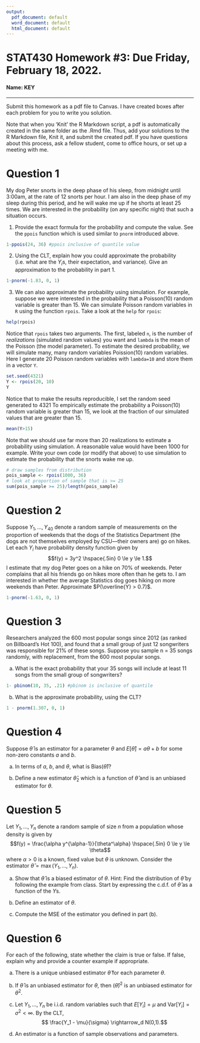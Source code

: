 ```yaml
---
output:
  pdf_document: default
  word_document: default
  html_document: default
---
```


STAT430 Homework #3: Due Friday, February 18, 2022. 
========================================================

#### Name: KEY

*********************************************************************************

Submit this homework as a pdf file to Canvas.  I have created boxes after each problem for you to write you solution.

Note that when you 'Knit' the R Markdown script, a pdf is automatically created in the same folder as the .Rmd file.  Thus, add your solutions to the R Markdown file, Knit it, and submit the created pdf.  If you have questions about this process, ask a fellow student, come to office hours, or set up a meeting with me. 



# Question 1

My dog Peter snorts in the deep phase of his sleep, from midnight until 3:00am, at the rate of 12 snorts per hour.  I am also in the deep phase of my sleep during this period, and he will wake me up if he shorts at least 25 times. We are interested in the probability (on any specific night) that such a situation occurs.

1. Provide the exact formula for the probability and compute the value. See the `ppois` function which is used similar to `pnorm` introduced above.

\textcolor{red}{
$S \sim$ Poisson(36). We want to know the probability $P(S \geq 25)$. The exact formula is
$$P(S \geq 25) = 1 - P(S < 25) = \sum_{i=1}^{24} \frac{36^i e^{-36}}{i!}$$
}

```r
1-ppois(24, 36) #ppois inclusive of quantile value
```

2. Using the CLT, explain how you could approximate the probability (i.e. what are the $Y_i$s, their expectation, and variance). Give an approximation to the probability in part 1.

\textcolor{red}{
$S = \sum_{i}^{36} Y_i$, where $Y_1, \dots, Y_{36} \overset{\text{iid}}{\sim}$ Poisson(1). Using CLT, we have
$$\frac{\bar{Y} - 1}{1/\sqrt{36}} = \frac{\sum_{i=1}^{36}Y_i - 36}{\sqrt{36}} = \frac{S - 36}{6} \overset{\text{approx}}{\sim} N(0,1)$$
So, 
$$P(S \geq 25) = P\left( \frac{S - 36}{6} \geq \frac{25 - 36}{6} \right) = P\left( \frac{S - 36}{6} \geq  -1.83 \right) \approx 1 - \Phi(-1.83).$$
And using R to find this, we have
}
```r
1-pnorm(-1.83, 0, 1)
```
 
\newpage

3. We can also approximate the probability using simulation.  For example, suppose we were interested in the probability that a Poisson(10) random variable is greater than 15.  We can simulate Poisson random variables in `R` using the function `rpois`.  Take a look at the `help` for `rpois`:

```r
help(rpois)
```

Notice that `rpois` takes two arguments.  The first, labeled `n`, is the number of *realizations* (simulated random values) you want and `lambda` is the mean of the Poisson (the model parameter). To estimate the desired probability, we will simulate many, many random variables Poission(10) random variables.  Here I generate 20 Poisson random variables with `lambda=10` and store them in a vector `Y`.

```r
set.seed(4321)
Y <- rpois(20, 10)
Y
```

Notice that to make the results reproducible, I set the random seed generated to 4321  To empirically estimate the probability a Poisson(10) random variable is greater than 15, we look at the fraction of our simulated values that are greater than 15.

```r
mean(Y>15)
```

Note that we should use far more than 20 realizations to estimate a probability using simulation.  A reasonable value would have been 1000 for example.  Write your own code (or modify that above) to use simulation to estimate the probability that the snorts wake me up.

\textcolor{red}{
SAMPLE SOLUTION
}

```r
# draw samples from distribution
pois_sample <- rpois(1000, 36)
# look at proportion of sample that is >= 25
sum(pois_sample >= 25)/length(pois_sample)
```

\newpage

# Question 2

Suppose $Y_1, ..., Y_{40}$ denote a random sample of measurements on the proportion of weekends that the dogs of the Statistics Department (the dogs are not themselves employed by CSU---their owners are) go on hikes.  Let each $Y_i$ have probability density function given by
 $$f(y) = 3y^2 \hspace{.5in} 0 \le y \le 1.$$
I estimate that my dog Peter goes on a hike on 70% of weekends.  Peter complains that all his friends go on hikes more often than he gets to.  I am interested in whether the average Statistics dog goes hiking on more weekends than Peter. Approximate $P(\overline{Y} > 0.7)$.

\textcolor{red}{
By the CLT
$$\frac{\bar{Y} - \mu}{\sigma/\sqrt{n}} \overset{\text{approx}}{\sim} N(0,1).$$
First find 
$$\mu = E(Y_i) = \int_{0}^1 3y^3 dy = \frac{3}{4}y^4 \Big|_{0}^1 = .75$$ 
and 
$$\sigma^2(Y_i) = E(Y_i^2) - (E(Y_i))^2 = -(.75)^2 + \int_{0}^1 3y^4 dy = -.5625 + \frac{3}{5}y^5 \Big|_{0}^1 = .0375$$
with $\sigma(Y_i) = .194$ Now, applying the CLT, we can find
$$P(\bar{Y} > 0.7) = P\left( \frac{\bar{Y} - 0.75}{0.194/\sqrt{40}} > \frac{0.7 - 0.75}{0.194/\sqrt{40}} \right) = P\left( \frac{\bar{Y} - 0.75}{0.194/\sqrt{40}} > -1.63 \right) \approx 1-\Phi(-1.63).$$
Using R, we can find this:
}

```r
1-pnorm(-1.63, 0, 1)
```

\textcolor{red}{
So the probability that the average CSU dog goes on a hike for more than 70\% of weekends is approximately 94.8\%.
}

\newpage

# Question 3
Researchers analyzed the 600 most popular songs since 2012 (as ranked on Billboard’s Hot 100), and found that a small group of just 12 songwriters was responsible for 21% of these songs. Suppose you sample n = 35 songs randomly, with replacement, from the 600 most popular songs. 

a) What is the exact probability that your 35 songs will include at least 11 songs from the small group of songwriters? 

\textcolor{red}{
Let $X$ be the random variable representing the number of songs from the small group of songwriters that you select. Then $X \sim$ Binomial(35, .21). The exact probability that your selection of 35 will include at least 11 songs from the group is
$$P(X \geq 11) = 1 - P(X < 11) = 1- \sum_{i=1}^{10} \begin{pmatrix} 35 \\ i\end{pmatrix} .21^i (1-.21)^{35-i}.$$
We can use R to compute this value
}

```r
1- pbinom(10, 35, .21) #pbinom is inclusive of quantile
```

b) What is the approximate probability, using the CLT?         

\textcolor{red}{
Since $X$ is a binomial(35,.21) distributed random variable, it is the sum of $Y_1, \dots, Y_{35} \overset{\text{iid}}{\sim}$ bernoulli(.21) trials. So we can use the Central Limit Theorem (with a continuity correction) to approximate:
$$P\left( X \geq 11 \right) \approx 1 - P\left( \frac{X - 35(.21)}{\sqrt{35(.21)(1-.21)}} < \frac{10.5 - 35(.21)}{\sqrt{35(.21)(1-.21)}} \right) = 1 - P\left( \frac{X - 7.35}{\sqrt{5.8065}} < 1.307 \right) \approx 1 - \Phi(1.51).$$
Using R to compute this:
}

```r
1 - pnorm(1.307, 0, 1)
```

\newpage

# Question 4
Suppose $\hat{\theta}$ is an estimator for a parameter $\theta$ and $E[\hat{\theta}] = a\theta + b$ for some non-zero constants $a$ and $b$.

a) In terms of $a$, $b$, and $\theta$, what is $\text{Bias}(\hat{\theta})$?

\textcolor{red}{
$$\text{Bias}(\hat{\theta}) = E(\hat{\theta}) - \theta = a\theta + b - \theta = \theta(a-1) + b$$
}

b) Define a new estimator $\hat{\theta}_2$ which is a function of $\hat{\theta}$ and is an unbiased estimator for $\theta$.

\textcolor{red}{
We can define a new parameter $\hat{\theta}^*$ such that $E(\hat{\theta}^*) = \theta$ with
$$\hat{\theta}^* = \frac{\hat{\theta} - b}{a}.$$
We can show that this is unbiased:
$$E(\hat{\theta}^*) = E\left( \frac{\hat{\theta} - b}{a}\right) = \frac{a\theta + b - b}{a} = \theta.$$
}

\newpage

# Question 5
Let $Y_1, ..., Y_{n}$ denote a random sample of size $n$ from a population whose density is given by $$f(y) = \frac{\alpha y^{\alpha-1}}{\theta^\alpha} \hspace{.5in} 0 \le y \le \theta$$
where $\alpha>0$ is a known, fixed value but $\theta$ is unknown.  Consider the estimator $\hat{\theta} = \max(Y_1,...,Y_n)$.

a) Show that $\hat{\theta}$ is a biased estimator of $\theta$.  Hint: Find the distribution of $\hat{\theta}$ by following the example from class. Start by expressing the c.d.f. of $\hat{\theta}$ as a function of the $Y$s.

\textcolor{red}{
To compute the Bias of the estimator, we need the distribution of $\hat{\Theta} = \max_i(X_i)$. We can compute this using the CDF method (unless you already have the formula for pdfs of order statistics, then use that.)
\begin{align*}
F_{\hat{\Theta}}(t) &= P(\max_i(Y_i) \leq t) \\
&= P(Y_1 \leq t, \dots, Y_n \leq t) \\
&= P(Y_1 \leq t)\dots P(Y_n \leq t) \\
&= P(Y_1 \leq t)^n & (Y_i \text{ are iid}) \\
&= F_Y(t)^n
\end{align*}
Then the PDF of $\hat{\Theta}$ is
\begin{align*}
f_{\hat{\Theta}}(t) &= \frac{d}{dt} \left[ F_Y(t)^n \right] \\
&= nF_Y(t)^{n-1}f_Y(t) \\
&= n \left( \int_0^t \frac{\alpha y^{\alpha-1}}{\theta^\alpha} dy \right)^{n-1}\left( \frac{\alpha t^{\alpha-1}}{\theta^\alpha} \right) \\
&= n\left( \frac{t^\alpha}{\theta^\alpha}\right)^{n-1}\left( \frac{\alpha t^{\alpha-1}}{\theta^\alpha} \right) \\
&= n\left( \frac{\alpha t^{n\alpha - 1} }{\theta^{n\alpha}} \right) & 0\leq t \leq \theta
\end{align*}
Now we can compute the expectation of $\hat{\Theta}$.
\begin{align*}
E(\hat{\Theta}) &= \int_{0}^\theta n\left( \frac{\alpha t^{n\alpha} }{\theta^{n\alpha}} \right) dt \\
&= n \left( \frac{\alpha t^{n\alpha + 1}}{(n\alpha +1)\theta^{n\alpha}} \right) \Big|_{0}^\theta \\
&= \frac{ n\alpha \theta^{n\alpha + 1}}{(n\alpha +1)\theta^{n\alpha}} \\
&= \frac{n\alpha \theta}{(n\alpha + 1)}
\end{align*}
}


b) Define an \textit{unbiased} estimator of $\theta$.

\textcolor{red}{
Since the expectation of $\hat{\Theta}$ is a constant multiple of $\theta$, we can define an unbiased estimator by simply multiplying by the reciprocal of the constant:
$$\hat{\Theta}^* = \frac{n\alpha + 1}{n\alpha}\hat{\Theta}$$
}

c) Compute the MSE of the estimator you defined in part (b).

\textcolor{red}{
The MSE of an estimator is defined as
$$\text{MSE}( \hat{\Theta}) = E((\hat{\Theta} - \theta)^2).$$
If the estimator is unbiased, then this is simply the variance. So
\begin{align*}
MSE(\hat{\Theta}a^*) &= E((\hat{\Theta}^* - \theta)^2) \\
&= \text{ Var}(\hat{\Theta}^*) \\
&= \text{ Var}\left(\frac{n\alpha + 1}{n\alpha}\hat{\Theta} \right) \\
&= \left(\frac{n\alpha + 1}{n\alpha} \right)^2 (E(\hat{\Theta}^2) - E(\hat{\Theta})^2) \\
&= \left(\frac{n\alpha + 1}{n\alpha} \right)^2 \left[ \int_0^\theta n\left( \frac{\alpha t^{n\alpha + 1} }{\theta^{n\alpha}} \right) dt - \left( \frac{n\alpha \theta}{(n\alpha + 1)} \right)^2 \right] \\
&= \left(\frac{n\alpha + 1}{n\alpha} \right)^2 \left( \frac{n\alpha \theta^{2}}{n\alpha + 2} - \left( \frac{n\alpha \theta}{n\alpha + 1} \right)^2 \right) \\
&= \frac{(n\alpha + 1)^2\theta^2}{n\alpha (n\alpha + 2)}  - \theta^2 \\
&= \frac{\theta^2}{n\alpha(n\alpha + 2)}
\end{align*}
}

\newpage

# Question 6

For each of the following, state whether the claim is true or false.  If false, explain why and provide a counter example if appropriate.

a) There is a unique unbiased estimator $\hat{\theta}$ for each parameter $\theta$.  

\textcolor{red}{
False. You can have multiple estimators for a single parameter and they can be constructed to be unbiased. 
}

b) If $\hat{\theta}$ is an unbiased estimator for $\theta$, then $(\hat{\theta})^2$ is an unbiased estimator for $\theta^2$.

\textcolor{red}{
False. Let $\hat{\theta}$ be an unbiased estimator of the parameter $\theta$. Then $E(\hat{\theta}) = \theta$. However, we have
\begin{align*}
E(\hat{\theta}^2) &= \text{ Var}(\hat{\theta}) + (E(\hat{\theta}))^2 \\
&= \text{ Var}(\hat{\theta}) + \theta^2
\end{align*}
Unless $\text{Var}(\hat{\theta}) = 0$ (i.e. $\hat{\theta}$ is a constant), $\hat{\theta}^2$ is a biased estimator of $\theta^2$.
}

c) Let $Y_1,...,Y_n$ be i.i.d. random variables such that $E[Y_i] = \mu$ and $\text{Var}[Y_i] = \sigma^2 < \infty$.  By the CLT,
$$ \frac{Y_1 - \mu}{\sigma} \rightarrow_d N(0,1).$$

\textcolor{red}{
False. This quantity does not depend on $n$, so it converges to the distribution $$F_{\frac{Y_1 - \mu}{\sigma}} = P(Y_1 \leq \sigma y + \mu),$$
And since the distribution of $Y_i$ was not specified, we do not know that this distribution is $N(0,1)$.
}

d) An estimator is a function of sample observations and parameters.

\textcolor{red}{
True-ish and False-ish. An estimator can not be a function of the parameters it is intended to estimate. It CAN be a function of values of other estimators or known parameters.
}
